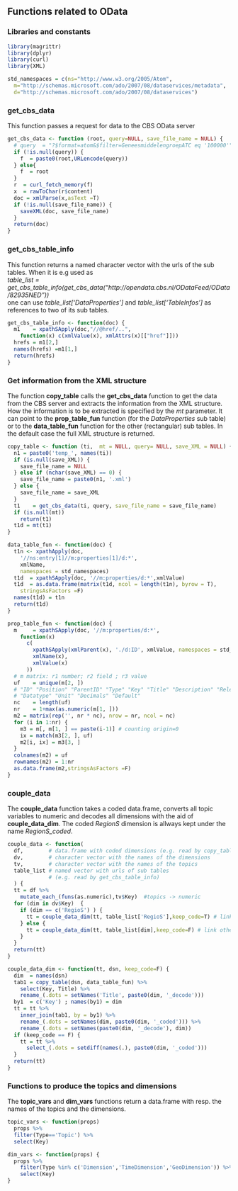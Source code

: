 ## Functions related to OData
### Libraries and constants
```r
library(magrittr)
library(dplyr)
library(curl)
library(XML)

std_namespaces = c(ns="http://www.w3.org/2005/Atom",
  m="http://schemas.microsoft.com/ado/2007/08/dataservices/metadata",
  d="http://schemas.microsoft.com/ado/2007/08/dataservices") 
```

### **get_cbs_data** 
This function passes a request for data to the CBS OData server
```r
get_cbs_data <- function (root, query=NULL, save_file_name = NULL) {
  # query  = "?$format=atom&$filter=GeneesmiddelengroepATC eq '100000'"
  if (!is.null(query)) {
    f  = paste0(root,URLencode(query))
  } else{
    f  = root
  }
  r  = curl_fetch_memory(f)
  x  = rawToChar(r$content)
  doc = xmlParse(x,asText =T)
  if (!is.null(save_file_name)) {
    saveXML(doc, save_file_name)
  }
  return(doc)
}
```
### **get_cbs_table_info** 
This function returns a named character vector with the urls of the sub tables. When it is e.g used as  
 *table_list = get_cbs_table_info(get_cbs_data("http://opendata.cbs.nl/ODataFeed/OData/82935NED"))*  
one can use *table_list['DataProperties']* and *table_list['TableInfos']* as references to two of its sub tables.
```r
get_cbs_table_info <- function(doc) {
  m1    = xpathSApply(doc,"//@href/..", 
    function(x) c(xmlValue(x), xmlAttrs(x)[["href"]]))
  hrefs = m1[2,]
  names(hrefs) =m1[1,]
  return(hrefs)
}
```
### Get information from the XML structure
The function **copy_table** calls the **get_cbs_data** function to get the data from the CBS server and extracts the information from the XML structure. How the information is to be extracted is specified by the *mt* parameter. It can point to the **prop_table_fun** function (for the *DataProperties* sub table) or to the **data_table_fun** function for the other (rectangular) sub tables. In the default case the full XML structure is returned.
```r
copy_table <- function (ti,  mt = NULL, query= NULL, save_XML = NULL) {
  n1 = paste0('temp_', names(ti))
  if (is.null(save_XML)) {
    save_file_name = NULL
  } else if (nchar(save_XML) == 0) {
    save_file_name = paste0(n1, '.xml')
  } else {
    save_file_name = save_XML
  }
  t1    = get_cbs_data(ti, query, save_file_name = save_file_name)
  if (is.null(mt))
    return(t1)
  t1d = mt(t1)
}

data_table_fun <- function(doc) {
  t1n <- xpathApply(doc,
    '//ns:entry[1]//m:properties[1]/d:*',
    xmlName,
    namespaces = std_namespaces)
  t1d  = xpathSApply(doc, '//m:properties/d:*',xmlValue)
  t1d  = as.data.frame(matrix(t1d, ncol = length(t1n), byrow = T),
    stringsAsFactors =F)
  names(t1d) = t1n
  return(t1d)
}

prop_table_fun <- function(doc) {
  m     = xpathSApply(doc, '//m:properties/d:*',
    function(x)
      c(
        xpathSApply(xmlParent(x), './d:ID', xmlValue, namespaces = std_namespaces),
        xmlName(x),
        xmlValue(x)
      ))
  # m matrix: r1 number; r2 field ; r3 value
  uf    = unique(m[2, ])
  # "ID" "Position" "ParentID" "Type" "Key" "Title" "Description" "ReleasePolicy"
  # "Datatype" "Unit" "Decimals" "Default"
  nc    = length(uf)
  nr    = 1+max(as.numeric(m[1, ]))
  m2 = matrix(rep('', nr * nc), nrow = nr, ncol = nc)
  for (i in 1:nr) {
    m3 = m[, m[1, ] == paste(i-1)] # counting origin=0
    ix = match(m3[2, ], uf)
    m2[i, ix] = m3[3, ]
  }
  colnames(m2) = uf
  rownames(m2) = 1:nr
  as.data.frame(m2,stringsAsFactors =F)
}
```
### **couple_data**
The **couple_data** function takes a coded data.frame, converts all topic variables to numeric and decodes all dimensions with the aid of **couple_data_dim**. The coded *RegionS* dimension is allways kept under the name  *RegionS_coded*.
```r
couple_data <- function(
  df,        # data.frame with coded dimensions (e.g. read by copy_table)
  dv,        # character vector with the names of the dimensions
  tv,        # character vector with the names of the topics
  table_list # named vector with urls of sub tables 
             # (e.g. read by get_cbs_table_info)
  ) {
  tt = df %>% 
    mutate_each_(funs(as.numeric),tv$Key)  #topics -> numeric
  for (dim in dv$Key)  {
    if (dim == c('RegioS') ) {
      tt = couple_data_dim(tt, table_list['RegioS'],keep_code=T) # link RegioS
    } else {
      tt = couple_data_dim(tt, table_list[dim],keep_code=F) # link other dimensions
    }
  }
  return(tt)
}

couple_data_dim <- function(tt, dsn, keep_code=F) {
  dim  = names(dsn)
  tab1 = copy_table(dsn, data_table_fun) %>%
    select(Key, Title) %>%
    rename_(.dots = setNames('Title', paste0(dim, '_decode')))
  by1  = c('Key') ; names(by1) = dim
  tt = tt %>%
    inner_join(tab1, by = by1) %>%
    rename_(.dots = setNames(dim, paste0(dim, '_coded'))) %>%
    rename_(.dots = setNames(paste0(dim, '_decode'), dim))
  if (keep_code == F) {
    tt = tt %>%
      select_(.dots = setdiff(names(.), paste0(dim, '_coded')))
  }
  return(tt)
}
```
### Functions to produce the topics and dimensions
The **topic_vars** and **dim_vars** functions return a data.frame with resp. the names of the topics and the dimensions.
```r
topic_vars <- function(props) 
  props %>%
  filter(Type=='Topic') %>%
  select(Key)

dim_vars <- function(props) {
  props %>%
    filter(Type %in% c('Dimension','TimeDimension','GeoDimension')) %>%
    select(Key)
}
```
